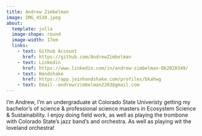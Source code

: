 ```yaml
---
title: Andrew Zimbelman
image: IMG_4538.jpeg
about: 
  template: jolla
  image-shape: round
  image-width: 17em
  links:
    - text: Github Account 
      href: https://github.com/AndrewZimbelman
    - text: Linkedin 
      href: https://www.linkedin.com/in/andrew-zimbelman-0b2028349/
    - text: Handshake
      href: https://app.joinhandshake.com/profiles/bkahwg
    - text: Email--andrewrzimbelman2203@gmail.com
---
```


I'm Andrew, I'm an undergraduate at Colorado State Univeristy getting my bachelor's of science & professional science masters in Ecosystem Science & Sustainability. I enjoy doing field work, as well as playing the trombone with Colorado State's jazz band's and orchestra. As well as playing wit the loveland orchestra!

```         
```
